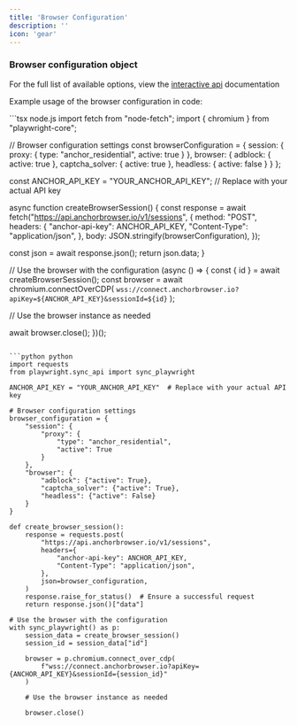 ```yaml
---
title: 'Browser Configuration'
description: ''
icon: 'gear'
---
```


### Browser configuration object

For the full list of available options, view the [interactive api](/api-reference) documentation

Example usage of the browser configuration in code:

<CodeGroup>
```tsx node.js
import fetch from "node-fetch";
import { chromium } from "playwright-core";

// Browser configuration settings
const browserConfiguration = {
  session: {
    proxy: { 
      type: "anchor_residential",
      active: true 
    }
  },
  browser: {
    adblock: { active: true },
    captcha_solver: { active: true },
    headless: { active: false }
  }
};

const ANCHOR_API_KEY = "YOUR_ANCHOR_API_KEY"; // Replace with your actual API key

async function createBrowserSession() {
  const response = await fetch("https://api.anchorbrowser.io/v1/sessions", {
    method: "POST",
    headers: {
      "anchor-api-key": ANCHOR_API_KEY,
      "Content-Type": "application/json",
    },
    body: JSON.stringify(browserConfiguration),
  });

  const json = await response.json();
  return json.data;
}

// Use the browser with the configuration
(async () => {
  const { id } = await createBrowserSession();
  const browser = await chromium.connectOverCDP(
    `wss://connect.anchorbrowser.io?apiKey=${ANCHOR_API_KEY}&sessionId=${id}`
  );

  // Use the browser instance as needed

  await browser.close();
})();

```

```python python
import requests
from playwright.sync_api import sync_playwright

ANCHOR_API_KEY = "YOUR_ANCHOR_API_KEY"  # Replace with your actual API key

# Browser configuration settings
browser_configuration = {
    "session": {
        "proxy": {
            "type": "anchor_residential",
            "active": True
        }
    },
    "browser": {
        "adblock": {"active": True},
        "captcha_solver": {"active": True},
        "headless": {"active": False}
    }
}

def create_browser_session():
    response = requests.post(
        "https://api.anchorbrowser.io/v1/sessions",
        headers={
            "anchor-api-key": ANCHOR_API_KEY,
            "Content-Type": "application/json",
        },
        json=browser_configuration,
    )
    response.raise_for_status()  # Ensure a successful request
    return response.json()["data"]

# Use the browser with the configuration
with sync_playwright() as p:
    session_data = create_browser_session()
    session_id = session_data["id"]
    
    browser = p.chromium.connect_over_cdp(
        f"wss://connect.anchorbrowser.io?apiKey={ANCHOR_API_KEY}&sessionId={session_id}"
    )

    # Use the browser instance as needed
    
    browser.close()
```
</CodeGroup>
